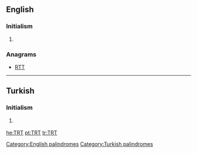 ==English==

===Initialism===
{{rfc-header|Initialism}}
{{en-initialism}}

# {{context|transportation|lang=en}} {{initialism of|w:Transportation Research Thesaurus|Transportation Research Thesaurus|lang=en}}

===Anagrams===
* [[RTT#English|RTT]] 

[[Category:English palindromes]]

----

==Turkish==

===Initialism===
{{rfc-header|Initialism}}
{{tr-initialism}}

# {{context|media|lang=tr}} {{initialism of|w:Türkiye Radyo Televizyon Kurumu|Türkiye Radyo Televizyon|lang=tr}} {{gloss|Turkish Radio and Television Corporation}}

[[Category:Turkish palindromes]]

[[he:TRT]]
[[pt:TRT]]
[[tr:TRT]]